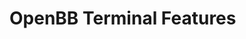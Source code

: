 # OpenBB Terminal Features


<ul className="grid grid-cols-1 md:grid-cols-2 lg:grid-cols-3 xl:grid-cols-4 gap-4 -ml-6">
<ReferenceCard
        title="Account"
        description="delete, download, generate, list, login, logout, revoke, show, upload"
        url="/terminal/reference/account"
/>
<ReferenceCard
        title="Alt"
        description="hn, charges, filingdocument, filings, load, officers, search, signifcontrol, cases, country, deaths, ov, rates,..."
        url="/terminal/reference/alt"
/>
<ReferenceCard
        title="Crypto"
        description="candle, find, headlines, load, price, prt, active, ath, atl, balance, basic, bc, change, desc, dev, eb, events,..."
        url="/terminal/reference/crypto"
/>
<ReferenceCard
        title="Econometrics"
        description="add, bgod, bpag, clean, coint, combine, compare, corr, delete, desc, dwat, eval, export, garch, granger,..."
        url="/terminal/reference/econometrics"
/>
<ReferenceCard
        title="Economy"
        description="balance, bigmac, ccpi, cpi, debt, edebt, eval, events, fgdp, fred, futures, gdp, index_cmd, macro, map, overview,..."
        url="/terminal/reference/economy"
/>
<ReferenceCard
        title="Etf"
        description="ca, candle, compare, holdings, holding_perf, load, news, overview, search, weights, active, decliners, gainers,..."
        url="/terminal/reference/etf"
/>
<ReferenceCard
        title="Fixedincome"
        description="ameribor, cp, dwpcr, ecb, ecbycrv, estr, fed, ffrmc, hqm, icebofa, icespread, iorb, moody, projection, sofr,..."
        url="/terminal/reference/fixedincome"
/>
<ReferenceCard
        title="Forecast"
        description="anom, atr, autoarima, autoces, autoets, autoselect, brnn, clean, combine, corr, delete, delta, desc, ema, expo,..."
        url="/terminal/reference/forecast"
/>
<ReferenceCard
        title="Forex"
        description="candle, fwd, load, quote, calendar, cancel, candles, closetrade, from, list, order, orderbook, pending,..."
        url="/terminal/reference/forex"
/>
<ReferenceCard
        title="Funds"
        description="alswe, carbon, country, exclusion, holdings, infoswe, load, plot, search, sector"
        url="/terminal/reference/funds"
/>
<ReferenceCard
        title="Futures"
        description="curve, historical, search"
        url="/terminal/reference/futures"
/>
<ReferenceCard
        title="Portfolio"
        description="alloc, attrib, bench, distr, dret, es, holdp, holdv, load, maxdd, metric, mret, om, perf, rbeta, rsharpe, rsort,..."
        url="/terminal/reference/portfolio"
/>
<ReferenceCard
        title="Reports"
        description="exe, run"
        url="/terminal/reference/reports"
/>
<ReferenceCard
        title="Stocks"
        description="candle, load, news, quote, search, tob, bullbear, getdd, headlines, interest, load, mentions, messages, ns,..."
        url="/terminal/reference/stocks"
/>
<ReferenceCard
    title="About"
    description="Display the documentation of the menu or command."
    url="/terminal/reference/about"
    command="true"
/>
<ReferenceCard
    title="Askobb"
    description="Accept input as a string and return the most appropriate Terminal command"
    url="/terminal/reference/askobb"
    command="true"
/>
<ReferenceCard
    title="Hold"
    description="Turn on figure holding. This will stop showing images until hold off is run."
    url="/terminal/reference/hold"
    command="true"
/>
</ul>

